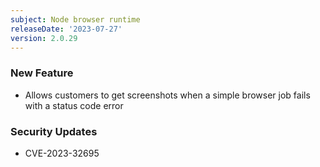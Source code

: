```yaml
---
subject: Node browser runtime
releaseDate: '2023-07-27'
version: 2.0.29
---
```


### New Feature
* Allows customers to get screenshots when a simple browser job fails with a status code error 


### Security Updates 
* CVE-2023-32695
